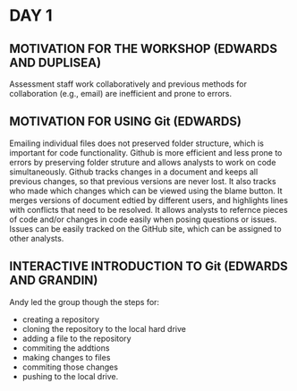 # DAY 1

## MOTIVATION FOR THE WORKSHOP (EDWARDS AND DUPLISEA)

Assessment staff work collaboratively and previous methods for collaboration (e.g., email)  are inefficient and prone to errors.

## MOTIVATION FOR USING **Git** (EDWARDS)

Emailing individual files does not preserved folder structure, which is important for code functionality.
Github is more efficient and less prone to errors by preserving folder struture and allows analysts to work on code simultaneously.
Github tracks changes in a document and keeps all previous changes, so that previous versions are never lost.
It also tracks who made which changes which can be viewed using the blame button. It merges versions of document edtied by different users, and highlights lines with conflicts that need to be resolved.
It allows analysts to refernce pieces of code and/or changes in code easily when posing questions or issues.
Issues can be easily tracked on the GitHub site, which can be assigned to other analysts.

## INTERACTIVE INTRODUCTION TO **Git** (EDWARDS AND GRANDIN)
Andy led the group though the steps for: 

- creating a repository
- cloning the repository to the local hard drive
- adding a file to the repository
- commiting the addtions
- making changes to files
- commiting those changes
- pushing to the local drive.